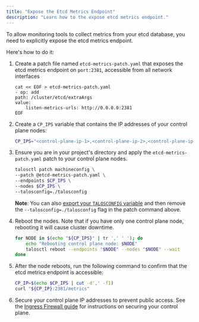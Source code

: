 ```yaml
---
title: "Expose the Etcd Metrics Endpoint"
description: "Learn how to the expose etcd metrics endpoint."
---
```


To allow monitoring tools to collect metrics from your etcd database, you need to explicitly expose the etcd metrics endpoint.

Here's how to do it:

1. Create a patch file named `etcd-metrics-patch.yaml` that exposes the etcd metrics endpoint on `port:2381`, accessible from all network interfaces

    ```shell
    cat << EOF > etcd-metrics-patch.yaml
    - op: add
    path: /cluster/etcd/extraArgs
    value:
        listen-metrics-urls: http://0.0.0.0:2381
    EOF
    ```

1. Create a `CP_IPS` variable that contains the IP addresses of your control plane nodes:

    ```bash
    CP_IPS="<control-plane-ip-1>,<control-plane-ip-2>,<control-plane-ip-3>"
    ```

1. Ensure you are in your project's directory and apply the `etcd-metrics-patch.yaml` patch to your control plane nodes.

    ```bash
    talosctl patch machineconfig \
    --patch @etcd-metrics-patch.yaml \
    --endpoints $CP_IPS \
    --nodes $CP_IPS \
    --talosconfig=./talosconfig
    ```

    **Note**: You can also [export your `TALOSCONFIG` variable](../../talos/v1.10/getting-started/prodnotes.mdx#step-11-manage-your-talos-configuration-file") and then remove the `--talosconfig=./talosconfig` flag in the patch command above.

1. Reboot the nodes.
   Note that if you have only one control plane node, rebooting it will cause cluster downtime.

    ```bash
    for NODE in $(echo "${CP_IPS}" | tr ',' ' '); do
        echo "Rebooting control plane node: $NODE"
        talosctl reboot --endpoints "$NODE" --nodes "$NODE" --wait
    done
    ```

1. After the node reboots, run the following command to confirm that the etcd metrics endpoint is accessible:

    ```bash
    CP_IP=$(echo $CP_IPS | cut -d',' -f1)
    curl "${CP_IP}:2381/metrics"
    ```

1. Secure your control plane IP addresses to prevent public access.
See the [Ingress Firewall guide](../../talos/v1.10/networking/ingress-firewall.mdx) for instructions on securing your control plane.
